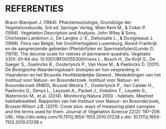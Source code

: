 # REFERENTIES

Braun-Blanquet J. (1964). Pflanzensoziologie, Grundzüge der Vegetationskunde,
3rd ed. Springer Verlag, Wien.Kent M., & Coker P. (1994). Vegetation Description
and Analysis. John Wiley & Sons, Chichester.Lambinon J., De Langhe J.-E.,
Delvosalle L., & Duvigneaud J. (1998). Flora van België, het Groothertogdom
Luxemburg, Noord-Frankrijk en de aangrenzende gebieden (Pteridofyten en
Spermatofyten)Londo G. (1976). The decimal scale for releves of permanent
quadrats. Vegetatio 33(1): 61--64 doi: 10.1007/BF00055300Vriens L., Bosch H., De
Knijf G., De Saeger S., Guelinckx R., Oosterlynck P., Van Hove M., & Paelinckx
D. (2011). De Biologische Waarderingskaart: biotopen en hun vespreiding in
Vlaanderen en het Brussels Hoofdstedelijke Gewest., Mededelingen van het
Instituut voor Natuur- en Bosonderzoek. Instituut voor Natuur- en Bosonderzoek
(INBO), Brussel.Westra T., Oosterlynck P., Van Calster H., Paelinckx D., Denys
L., Leyssen A., Packet J., Onkelinx T., Louette G., Waterinckx M., et al.
(2014). Monitoring Natura 2000 - habitats: Meetnet habitatkwaliteit. Rapporten
van het Instituut voor Natuur- en Bosonderzoek, Brussel.Wilson J.B. (2011).
Cover plus: ways of measuring plant canopies and the terms used for them.
Journal of Vegetation Science 22(2): 197--206 URL:
http://doi.wiley.com/10.1111/j.1654-1103.2010.01238.x doi:
10.1111/j.1654-1103.2010.01238.x


